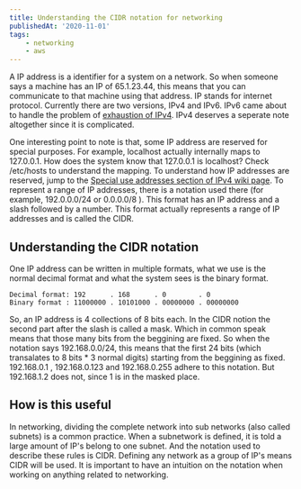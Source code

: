 ```yaml
---
title: Understanding the CIDR notation for networking
publishedAt: '2020-11-01'
tags:
    - networking
    - aws
---
```


A IP address is a identifier for a system on a network. So when someone says a machine has an IP of 65.1.23.44, this means that you can communicate to
that machine using that address. IP stands for internet protocol. Currently there are two versions, IPv4 and IPv6. IPv6 came about to handle the problem
of [exhaustion of IPv4](https://www.wikiwand.com/en/IPv4_address_exhaustion). IPv4 deserves a seperate note altogether since it is complicated.

One interesting point to note is that, some IP address are reserved for special purposes. For example, localhost actually internally maps to 127.0.0.1.
How does the system know that 127.0.0.1 is localhost? Check /etc/hosts to understand the mapping. To understand how IP addresses are reserved, jump to
the [Special use addresses section of IPv4 wiki page](https://www.wikiwand.com/en/IPv4). To represent a range of IP addresses, there is a notation used
there (for example, 192.0.0.0/24 or 0.0.0.0/8 ). This format has an IP address and a slash followed by a number. This format actually represents a
range of IP addresses and is called the CIDR.

## Understanding the CIDR notation

One IP address can be written in multiple formats, what we use is the normal decimal format and what the system sees is the binary format.

```
Decimal format: 192      . 168      . 0        . 0
Binary format : 11000000 . 10101000 . 00000000 . 00000000
```

So, an IP address is 4 collections of 8 bits each. In the CIDR notion the second part after the slash is called a mask. Which in common speak means
that those many bits from the beggining are fixed. So when the notation says 192.168.0.0/24, this means that the first 24 bits (which transalates to
8 bits \* 3 normal digits) starting from the beggining as fixed. 192.168.0.1 , 192.168.0.123 and 192.168.0.255 adhere to this notation. But 192.168.1.2 does not,
since 1 is in the masked place.

## How is this useful

In networking, dividing the complete network into sub networks (also called subnets) is a common practice. When a subnetwork is defined, it is told a large
amount of IP's belong to one subnet. And the notation used to describe these rules is CIDR. Defining any network as a group of IP's means CIDR will be used.
It is important to have an intuition on the notation when working on anything related to networking.

